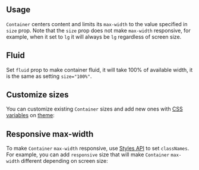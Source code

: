 

## Usage

`Container` centers content and limits its `max-width` to the value specified in `size` prop.
Note that the `size` prop does not make `max-width` responsive, for example,
when it set to `lg` it will always be `lg` regardless of screen size.

<Demo data={ContainerDemos.usage} />

## Fluid

Set `fluid` prop to make container fluid, it will take 100% of available width,
it is the same as setting `size="100%"`.

<Demo data={ContainerDemos.fluid} />

## Customize sizes

You can customize existing `Container` sizes and add new ones with [CSS variables](/styles/styles-api)
on [theme](/theming/theme-object):

<Demo data={ContainerDemos.sizes} />

## Responsive max-width

To make `Container` `max-width` responsive, use [Styles API](/styles/styles-api) to set
`classNames`. For example, you can add `responsive` size that will make `Container`
`max-width` different depending on screen size:

<Demo data={ContainerDemos.responsive} />
